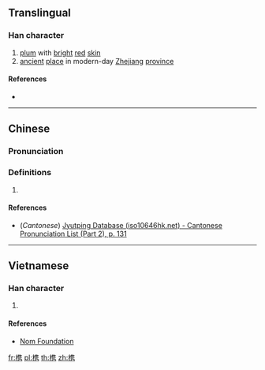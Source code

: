 {{also|檇}}
==Translingual==

===Han character===
{{Han char|rn=75|rad=木|as=10|sn=14|four=|canj=DOGS,XDOGS|ids=⿰木隽}}

# [[plum]] with [[bright]] [[red]] [[skin]]
# [[ancient]] [[place]] in modern-day [[Zhejiang]] [[province]]

====References====
* {{Han ref|kx=0546.251|hdz=21264.120|uh=69DC|ud=27100}}

----

==Chinese==
{{zh-forms}}

===Pronunciation===
{{zh-pron
|m=zuì
|c=zeoi3
|mc=y
|oc=y
|ma=
|cat=n,pn
}}

===Definitions===
{{zh-hanzi}}

# {{rfdef|lang=zh}}

====References====
* (''Cantonese'') [http://www.iso10646hk.net/jp/document/download.jsp Jyutping Database (iso10646hk.net) - Cantonese Pronunciation List (Part 2), p. 131]

----

==Vietnamese==

===Han character===
{{vi-readings|rs=木10| hanviet = [[tuy]], [[tuỷ]]}}

# {{defn|lang=vi|sort=木10}}

====References====
*[http://nomfoundation.org/common/nom_details.php?codepoint=69dc Nom Foundation]

[[fr:槜]]
[[pl:槜]]
[[th:槜]]
[[zh:槜]]